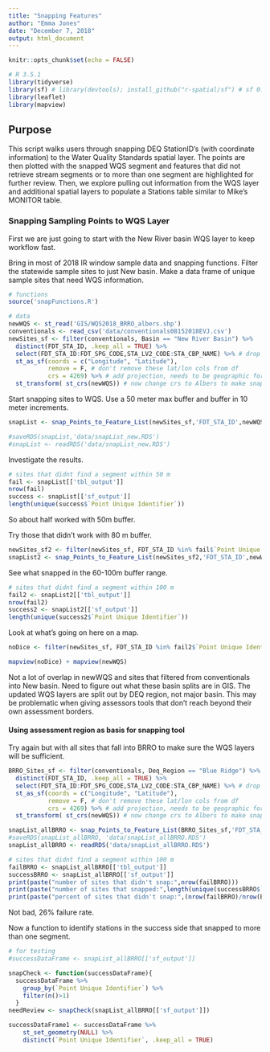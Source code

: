 ```yaml
---
title: "Snapping Features"
author: "Emma Jones"
date: "December 7, 2018"
output: html_document
---
```


```r
knitr::opts_chunk$set(echo = FALSE)

# R 3.5.1
library(tidyverse)
library(sf) # library(devtools); install_github("r-spatial/sf") # sf 0.7.2
library(leaflet)
library(mapview)

```

## Purpose
This script walks users through snapping DEQ StationID's (with coordinate information) to the Water Quality Standards spatial layer. The points are then plotted with the snapped WQS segment and features that did not retrieve stream segments or to more than one segment are highlighted for further review. Then, we explore pulling out information from the WQS layer and additional spatial layers to populate a Stations table similar to Mike's MONITOR table.


### Snapping Sampling Points to WQS Layer

First we are just going to start with the New River basin WQS layer to keep workflow fast.

Bring in most of 2018 IR window sample data and snapping functions. Filter the statewide sample sites to just New basin. Make a data frame of unique sample sites that need WQS information.

```r

# functions
source('snapFunctions.R')

# data
newWQS <- st_read('GIS/WQS2018_BRRO_albers.shp')
conventionals <- read_csv('data/conventionals08152018EVJ.csv')
newSites_sf <- filter(conventionals, Basin == "New River Basin") %>%
  distinct(FDT_STA_ID, .keep_all = TRUE) %>%
  select(FDT_STA_ID:FDT_SPG_CODE,STA_LV2_CODE:STA_CBP_NAME) %>% # drop sample data
  st_as_sf(coords = c("Longitude", "Latitude"), 
           remove = F, # don't remove these lat/lon cols from df
           crs = 4269) %>% # add projection, needs to be geographic for now bc entering lat/lng, 
  st_transform( st_crs(newWQS)) # now change crs to Albers to make snapping work

```

Start snapping sites to WQS. Use a 50 meter max buffer and buffer in 10 meter increments. 

```r

snapList <- snap_Points_to_Feature_List(newSites_sf,'FDT_STA_ID',newWQS, seq(10,50,by=10))

#saveRDS(snapList,'data/snapList_new.RDS')
#snapList <- readRDS('data/snapList_new.RDS')
```

Investigate the results.

```r
# sites that didnt find a segment within 50 m
fail <- snapList[['tbl_output']]
nrow(fail)
success <- snapList[['sf_output']]
length(unique(success$`Point Unique Identifier`))

```

So about half worked with 50m buffer.

Try those that didn't work with 80 m buffer.

```r
newSites_sf2 <- filter(newSites_sf, FDT_STA_ID %in% fail$`Point Unique Identifier`)
snapList2 <- snap_Points_to_Feature_List(newSites_sf2,'FDT_STA_ID',newWQS, seq(60,100,by=10))
```

See what snapped in the 60-100m buffer range.

```r
# sites that didnt find a segment within 100 m
fail2 <- snapList2[['tbl_output']]
nrow(fail2)
success2 <- snapList2[['sf_output']]
length(unique(success2$`Point Unique Identifier`))
```

Look at what's going on here on a map.

```r
noDice <- filter(newSites_sf, FDT_STA_ID %in% fail2$`Point Unique Identifier`)

mapview(noDice) + mapview(newWQS)

```

Not a lot of overlap in newWQS and sites that filtered from conventionals into New basin. Need to figure out what these basin splits are in GIS. The updated WQS layers are split out by DEQ region, not major basin. This may be problematic when giving assessors tools that don't reach beyond their own assessment borders.


#### Using assessment region as basis for snapping tool

Try again but with all sites that fall into BRRO to make sure the WQS layers will be sufficient. 

```r
BRRO_Sites_sf <- filter(conventionals, Deq_Region == "Blue Ridge") %>%
  distinct(FDT_STA_ID, .keep_all = TRUE) %>%
  select(FDT_STA_ID:FDT_SPG_CODE,STA_LV2_CODE:STA_CBP_NAME) %>% # drop sample data
  st_as_sf(coords = c("Longitude", "Latitude"), 
           remove = F, # don't remove these lat/lon cols from df
           crs = 4269) %>% # add projection, needs to be geographic for now bc entering lat/lng, 
  st_transform( st_crs(newWQS)) # now change crs to Albers to make snapping work

snapList_allBRRO <- snap_Points_to_Feature_List(BRRO_Sites_sf,'FDT_STA_ID',newWQS, seq(10,50,by=10))
#saveRDS(snapList_allBRRO, 'data/snapList_allBRRO.RDS')
snapList_allBRRO <- readRDS('data/snapList_allBRRO.RDS')
```

```r
# sites that didnt find a segment within 100 m
failBRRO <- snapList_allBRRO[['tbl_output']]
successBRRO <- snapList_allBRRO[['sf_output']]
print(paste("number of sites that didn't snap:",nrow(failBRRO)))
print(paste("number of sites that snapped:",length(unique(successBRRO$`Point Unique Identifier`))))
print(paste("percent of sites that didn't snap:",(nrow(failBRRO)/nrow(BRRO_Sites_sf))*100))
```

Not bad, 26% failure rate.

Now a function to identify stations in the success side that snapped to more than one segment.

```r
# for testing
#successDataFrame <- snapList_allBRRO[['sf_output']]

snapCheck <- function(successDataFrame){
  successDataFrame %>%
    group_by(`Point Unique Identifier`) %>%
    filter(n()>1)
  }
needReview <- snapCheck(snapList_allBRRO[['sf_output']])
```


```r
successDataFrame1 <- successDataFrame %>%
    st_set_geometry(NULL) %>%
    distinct(`Point Unique Identifier`, .keep_all = TRUE)
```

